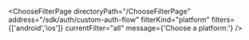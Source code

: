 


<ChooseFilterPage
    directoryPath="/ChooseFilterPage"
    address="/sdk/auth/custom-auth-flow"
    filterKind="platform"
    filters={['android','ios']}
    currentFilter="all"
    message={'Choose a platform:'}
/>
